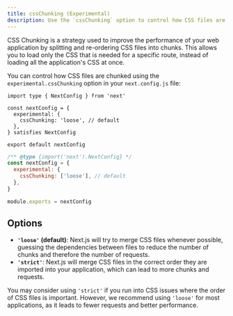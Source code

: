 ```yaml
---
title: cssChunking (Experimental)
description: Use the `cssChunking` option to control how CSS files are chunked in your Next.js application.
---
```


CSS Chunking is a strategy used to improve the performance of your web application by splitting and re-ordering CSS files into chunks. This allows you to load only the CSS that is needed for a specific route, instead of loading all the application's CSS at once.

You can control how CSS files are chunked using the `experimental.cssChunking` option in your `next.config.js` file:

```tsx filename="next.config.ts" switcher
import type { NextConfig } from 'next'

const nextConfig = {
  experimental: {
    cssChunking: 'loose', // default
  },
} satisfies NextConfig

export default nextConfig
```

```js filename="next.config.js" switcher
/** @type {import('next').NextConfig} */
const nextConfig = {
  experimental: {
    cssChunking: ['loose'], // default
  },
}

module.exports = nextConfig
```

## Options

- **`'loose'` (default)**: Next.js will try to merge CSS files whenever possible, guessing the dependencies between files to reduce the number of chunks and therefore the number of requests.
- **`'strict'`**: Next.js will merge CSS files in the correct order they are imported into your application, which can lead to more chunks and requests.

You may consider using `'strict'` if you run into CSS issues where the order of CSS files is important. However, we recommend using `'loose'` for most applications, as it leads to fewer requests and better performance.
